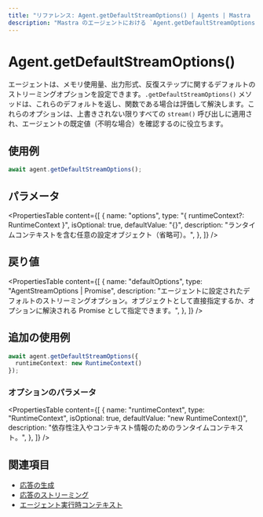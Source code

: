```yaml
---
title: "リファレンス: Agent.getDefaultStreamOptions() | Agents | Mastra ドキュメント"
description: "Mastra のエージェントにおける `Agent.getDefaultStreamOptions()` メソッドのリファレンス。ストリーム呼び出しで使用される既定のオプションを取得します。"
---
```


# Agent.getDefaultStreamOptions()

エージェントは、メモリ使用量、出力形式、反復ステップに関するデフォルトのストリーミングオプションを設定できます。`.getDefaultStreamOptions()` メソッドは、これらのデフォルトを返し、関数である場合は評価して解決します。これらのオプションは、上書きされない限りすべての `stream()` 呼び出しに適用され、エージェントの既定値（不明な場合）を確認するのに役立ちます。

## 使用例

```typescript copy
await agent.getDefaultStreamOptions();
```

## パラメータ

<PropertiesTable
  content={[
    {
      name: "options",
      type: "{ runtimeContext?: RuntimeContext }",
      isOptional: true,
      defaultValue: "{}",
      description: "ランタイムコンテキストを含む任意の設定オブジェクト（省略可）。",
    },
  ]}
/>

## 戻り値

<PropertiesTable
  content={[
    {
      name: "defaultOptions",
      type: "AgentStreamOptions | Promise<AgentStreamOptions>",
      description: "エージェントに設定されたデフォルトのストリーミングオプション。オブジェクトとして直接指定するか、オプションに解決される Promise として指定できます。",
    },
  ]}
/>

## 追加の使用例

```typescript copy
await agent.getDefaultStreamOptions({
  runtimeContext: new RuntimeContext()
});
```

### オプションのパラメータ

<PropertiesTable
  content={[
    {
      name: "runtimeContext",
      type: "RuntimeContext",
      isOptional: true,
      defaultValue: "new RuntimeContext()",
      description: "依存性注入やコンテキスト情報のためのランタイムコンテキスト。",
    },
  ]}
/>

## 関連項目

- [応答の生成](../../docs/agents/overview.mdx#generating-responses)
- [応答のストリーミング](../../docs/agents/overview.mdx#streaming-responses)
- [エージェント実行時コンテキスト](../../docs/agents/runtime-context.mdx)